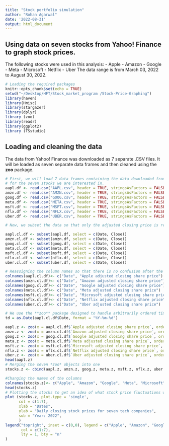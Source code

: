 ```yaml
---
title: "Stock portfolio simulation"
author: "Rohan Agarwal"
date: '2022-08-31'
output: html_document
---
```

## Using data on seven stocks from Yahoo! Finance to graph stock prices. 
The following stocks were used in this analysis: 
- Apple
- Amazon
- Google 
- Meta 
- Microsoft 
- Netflix 
- Uber \n
The data range is from March 03, 2022 to August 30, 2022. \n


```r
# Loading the required packages 
knitr::opts_chunk$set(echo = TRUE)
setwd("~/Desktop/HFT/Stock_market_program /Stock-Price-Graphing")
library(haven)
library(Hmisc)
library(stargazer)
library(dplyr)
library (zoo)
library(readr)
library(ggplot2)
library (TSstudio)
```

## Loading and cleaning the data \n
The data from Yahoo! Finance was downloaded as 7 separate .CSV files. \n
It will be loaded as seven separate data frames and then cleaned using the **zoo** package. 

```r

# First, we will load 7 data frames containing the data downloaded from Yahoo, which has daily highs, lows, and closing prices 
# for the seven stocks we are interested in. 
aapl.df <- read.csv("AAPL.csv", header = TRUE, stringsAsFactors = FALSE)
amzn.df <- read.csv("AMZN.csv", header = TRUE, stringsAsFactors = FALSE)
goog.df <- read.csv("GOOG.csv", header = TRUE, stringsAsFactors = FALSE)
meta.df <- read.csv("META.csv", header = TRUE, stringsAsFactors = FALSE)
msft.df <- read.csv("MSFT.csv", header = TRUE, stringsAsFactors = FALSE)
nflx.df <- read.csv("NFLX.csv", header = TRUE, stringsAsFactors = FALSE)
uber.df <- read.csv("UBER.csv", header = TRUE, stringsAsFactors = FALSE)

# Now, we subset the data so that only the adjusted closing price is retained. 

aapl.cl.df <- subset(aapl.df, select = c(Date, Close))
amzn.cl.df <- subset(amzn.df, select = c(Date, Close))
goog.cl.df <- subset(goog.df, select = c(Date, Close))
meta.cl.df <- subset(meta.df, select = c(Date, Close))
msft.cl.df <- subset(msft.df, select = c(Date, Close))
nflx.cl.df <- subset(nflx.df, select = c(Date, Close))
uber.cl.df <- subset(uber.df, select = c(Date, Close))

# Reassigning the column names so that there is no confusion after the data is merged. 
colnames(aapl.cl.df)<- c("Date", "Apple adjusted closing share price")
colnames(amzn.cl.df)<- c("Date", "Amazon adjusted closing share price")
colnames(goog.cl.df)<- c("Date", "Google adjusted closing share price")
colnames(meta.cl.df)<- c("Date", "Meta adjusted closing share price")
colnames(msft.cl.df)<- c("Date", "Microsoft adjusted closing share price")
colnames(nflx.cl.df)<- c("Date", "Netflix adjusted closing share price")
colnames(uber.cl.df)<- c("Date", "Uber adjusted closing share price")

```

```r

# We use the **zoo** package designed to handle arbitrarily ordered time index time-series data. 
td = as.Date(aapl.cl.df$Date, format = "%Y-%m-%d")

aapl.z <- zoo(x = aapl.cl.df$`Apple adjusted closing share price`, order.by=td)
amzn.z <- zoo(x = amzn.cl.df$`Amazon adjusted closing share price`, order.by=td)
goog.z <- zoo(x = goog.cl.df$`Google adjusted closing share price`, order.by=td)
meta.z <- zoo(x = meta.cl.df$`Meta adjusted closing share price`, order.by=td)
msft.z <- zoo(x = msft.cl.df$`Microsoft adjusted closing share price`, order.by=td)
nflx.z <- zoo(x = nflx.cl.df$`Netflix adjusted closing share price`, order.by=td)
uber.z <- zoo(x = uber.cl.df$`Uber adjusted closing share price`, order.by=td)
head(aapl.z)
# Merging the seven *zoo* objects into one
stocks.z <- cbind(aapl.z, amzn.z, goog.z, meta.z, msft.z, nflx.z, uber.z)

#Changing the names of the columns 
colnames(stocks.z)<- c("Apple", "Amazon", "Google", "Meta", "Microsoft", "Netflix", "Uber")
head(stocks.z)
# Plotting the stocks to get an idea of what stock price fluctuations were like. 
plot (stocks.z, plot.type = 'single',
      col = c(1:7),
      xlab = "Dates",
      ylab = "Daily closing stock prices for seven tech companies", 
      sub = "Year: 2022",
      )
legend("topright", inset = c(0,0), legend = c("Apple", "Amazon", "Google", "Meta", "Microsoft", "Netflix", "Uber"), cex = 0.5, 
       col = c(1:7),
       lty = 1, bty = "n"
)
```
